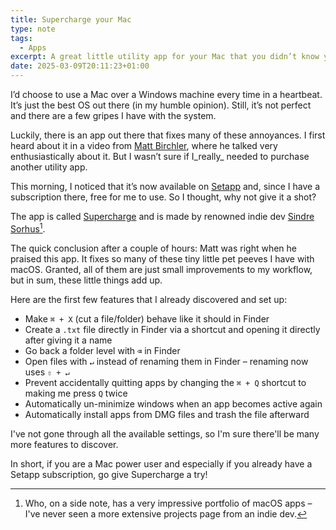 ```yaml
---
title: Supercharge your Mac
type: note
tags:
  - Apps
excerpt: A great little utility app for your Mac that you didn’t know you needed.
date: 2025-03-09T20:11:23+01:00
---
```


I’d choose to use a Mac over a Windows machine every time in a heartbeat. It’s just the best OS out there (in my humble opinion). Still, it’s not perfect and there are a few gripes I have with the system.

Luckily, there is an app out there that fixes many of these annoyances. I first heard about it in a video from [Matt Birchler](https://youtu.be/srZH0eTjylU), where he talked very enthusiastically about it. But I wasn’t sure if I_really_ needed to purchase another utility app.

This morning, I noticed that it’s now available on [Setapp](https://setapp.com/de/apps/supercharge) and, since I have a subscription there, free for me to use. So I thought, why not give it a shot?

The app is called [Supercharge](https://sindresorhus.com/supercharge) and is made by renowned indie dev [Sindre Sorhus](https://sindresorhus.com/)[^1].

The quick conclusion after a couple of hours: Matt was right when he praised this app. It fixes so many of these tiny little pet peeves I have with macOS. Granted, all of them are just small improvements to my workflow, but in sum, these little things add up.

Here are the first few features that I already discovered and set up:
- Make `⌘ + X` (cut a file/folder) behave like it should in Finder
- Create a `.txt` file directly in Finder via a shortcut and opening it directly after giving it a name
- Go back a folder level with `⌫` in Finder
- Open files with `↵` instead of renaming them in Finder – renaming now uses `⇧ + ↵`
- Prevent accidentally quitting apps by changing the `⌘ + Q` shortcut to making me press `Q` twice
- Automatically un-minimize windows when an app becomes active again
- Automatically install apps from DMG files and trash the file afterward

I've not gone through all the available settings, so I'm sure there'll be many more features to discover.

In short, if you are a Mac power user and especially if you already have a Setapp subscription, go give Supercharge a try!

[^1]:	Who, on a side note, has a very impressive portfolio of macOS apps – I've never seen a more extensive projects page from an indie dev.
